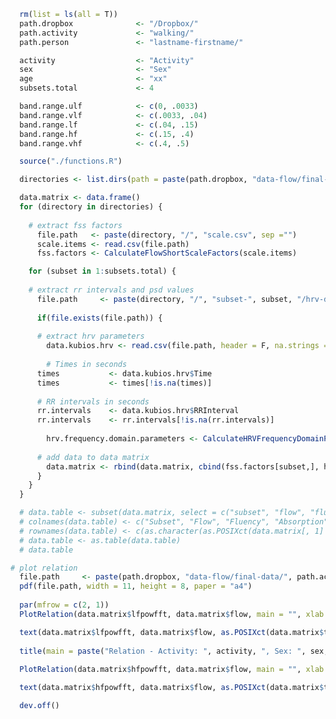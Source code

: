 ```r
  rm(list = ls(all = T))
  path.dropbox              <- "/Dropbox/"
  path.activity             <- "walking/" 
  path.person               <- "lastname-firstname/"

  activity                  <- "Activity"
  sex                       <- "Sex"
  age                       <- "xx"
  subsets.total             <- 4

  band.range.ulf            <- c(0, .0033)
  band.range.vlf            <- c(.0033, .04)
  band.range.lf             <- c(.04, .15)
  band.range.hf             <- c(.15, .4)
  band.range.vhf            <- c(.4, .5)
```

```r
  source("./functions.R")
```

```r
  directories <- list.dirs(path = paste(path.dropbox, "data-flow/final-data/", path.activity, path.person, sep = ""), recursive = F)

  data.matrix <- data.frame()
  for (directory in directories) {
    
    # extract fss factors
      file.path   <- paste(directory, "/", "scale.csv", sep ="")
      scale.items <- read.csv(file.path)
      fss.factors <- CalculateFlowShortScaleFactors(scale.items)

    for (subset in 1:subsets.total) {
    
    # extract rr intervals and psd values 
      file.path     <- paste(directory, "/", "subset-", subset, "/hrv-data.txt", sep ="")
      
      if(file.exists(file.path)) {
      
      # extract hrv parameters
        data.kubios.hrv <- read.csv(file.path, header = F, na.strings = "", fill = T, skip = 97, col.names = c("NA1", "Time", "RRInterval", "FFTFrequency", "FFTPSD", "ARFrequency", "ARPSD", "NA2", "NA3", "NA4", "NA5"))
        
        # Times in seconds
      times           <- data.kubios.hrv$Time
      times           <- times[!is.na(times)]
      
      # RR intervals in seconds
      rr.intervals    <- data.kubios.hrv$RRInterval
      rr.intervals    <- rr.intervals[!is.na(rr.intervals)]
        
        hrv.frequency.domain.parameters <- CalculateHRVFrequencyDomainParameters(times, rr.intervals, band.range.ulf, band.range.vlf, band.range.lf, band.range.hf, band.range.vhf, "welch", 4, 256, .5) 
        
      # add data to data matrix
        data.matrix <- rbind(data.matrix, cbind(fss.factors[subset,], hrv.frequency.domain.parameters, subset = subset))
      }
    }
  }

  # data.table <- subset(data.matrix, select = c("subset", "flow", "fluency", "absorption", "anxiety", "fit", "meanhr", "lfpowfft", "hfpowfft", "totpowfft", "lfhffft", "lfpownufft", "hfpownufft"))
  # colnames(data.table) <- c("Subset", "Flow", "Fluency", "Absorption", "Anxiety", "Fit", "Mean HR", "LF Power (FFT)", "HF Power (FFT)", "Total Power (FFT)", "LF/HF (FFT)", "LF Power (FFT) n. u", "HF Power (FFT) n. u")
  # rownames(data.table) <- c(as.character(as.POSIXct(data.matrix[, 1] / 1000, tz = "Europe/Berlin", origin = "1970-01-01")))
  # data.table <- as.table(data.table)
  # data.table

# plot relation
  file.path     <- paste(path.dropbox, "data-flow/final-data/", path.activity, path.person, "flow-hrv-relation-sb.pdf", sep = "")
  pdf(file.path, width = 11, height = 8, paper = "a4")
      
  par(mfrow = c(2, 1))
  PlotRelation(data.matrix$lfpowfft, data.matrix$flow, main = "", xlab =  expression("Power LF-Band " (ms^2)), ylab = "Flow", ylim = c(2, 7), pch = 20)

  text(data.matrix$lfpowfft, data.matrix$flow, as.POSIXct(data.matrix$timestamp / 1000, origin = "1970-01-01"), cex = 0.5, pos = 1, col = terrain.colors(6)[2])
  
  title(main = paste("Relation - Activity: ", activity, ", Sex: ", sex, ", Age: ", age, sep = ""))
  
  PlotRelation(data.matrix$hfpowfft, data.matrix$flow, main = "", xlab = expression("Power HF-Band " (ms^2)), ylab = "Flow", ylim = c(2, 7), pch = 20)

  text(data.matrix$hfpowfft, data.matrix$flow, as.POSIXct(data.matrix$timestamp / 1000, origin = "1970-01-01"), cex = 0.5, pos = 1, col = terrain.colors(6)[2])

  dev.off()
```